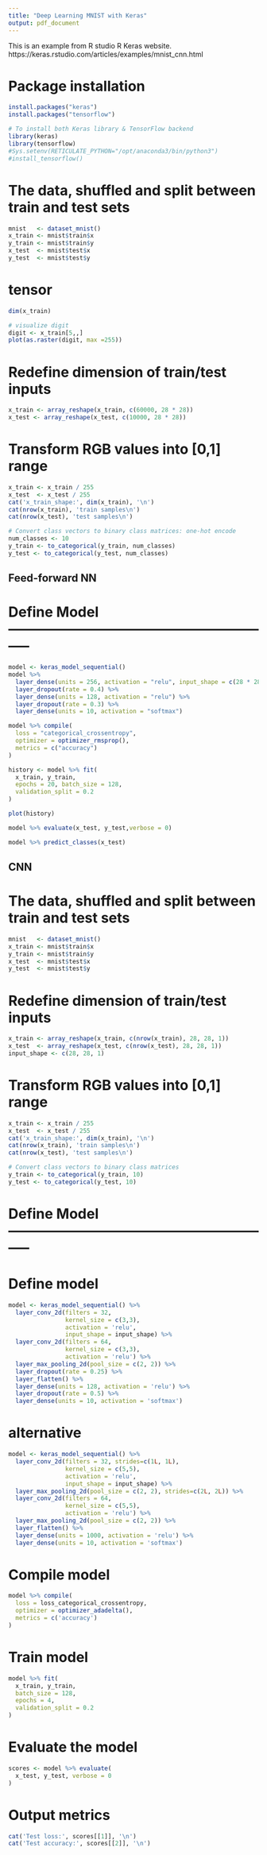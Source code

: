 ```yaml
---
title: "Deep Learning MNIST with Keras"
output: pdf_document
---
```


This is an example from R studio R Keras website.
https://keras.rstudio.com/articles/examples/mnist_cnn.html

# Package installation
```r
install.packages("keras")
install.packages("tensorflow")

# To install both Keras library & TensorFlow backend
library(keras)
library(tensorflow)
#Sys.setenv(RETICULATE_PYTHON="/opt/anaconda3/bin/python3")
#install_tensorflow()
```


# The data, shuffled and split between train and test sets
```r
mnist   <- dataset_mnist()
x_train <- mnist$train$x
y_train <- mnist$train$y
x_test  <- mnist$test$x
y_test  <- mnist$test$y
```

# tensor
```r
dim(x_train)

# visualize digit
digit <- x_train[5,,]
plot(as.raster(digit, max =255))
```

# Redefine  dimension of train/test inputs
```r
x_train <- array_reshape(x_train, c(60000, 28 * 28))
x_test <- array_reshape(x_test, c(10000, 28 * 28))
```

# Transform RGB values into [0,1] range
```r
x_train <- x_train / 255
x_test  <- x_test / 255
cat('x_train_shape:', dim(x_train), '\n')
cat(nrow(x_train), 'train samples\n')
cat(nrow(x_test), 'test samples\n')
```

```r
# Convert class vectors to binary class matrices: one-hot encode
num_classes <- 10
y_train <- to_categorical(y_train, num_classes)
y_test <- to_categorical(y_test, num_classes)
```

## Feed-forward NN
# Define Model -----------------------------------------------------------

```r
model <- keras_model_sequential() 
model %>% 
  layer_dense(units = 256, activation = "relu", input_shape = c(28 * 28)) %>% 
  layer_dropout(rate = 0.4) %>% 
  layer_dense(units = 128, activation = "relu") %>%
  layer_dropout(rate = 0.3) %>%
  layer_dense(units = 10, activation = "softmax")
```

```r
model %>% compile(
  loss = "categorical_crossentropy",
  optimizer = optimizer_rmsprop(),
  metrics = c("accuracy")
)
```

```r
history <- model %>% fit(
  x_train, y_train, 
  epochs = 20, batch_size = 128, 
  validation_split = 0.2
)
```


```r
plot(history)
```



```r
model %>% evaluate(x_test, y_test,verbose = 0)

```

```r
model %>% predict_classes(x_test)

```



## CNN

# The data, shuffled and split between train and test sets
```r
mnist   <- dataset_mnist()
x_train <- mnist$train$x
y_train <- mnist$train$y
x_test  <- mnist$test$x
y_test  <- mnist$test$y
```

# Redefine  dimension of train/test inputs
```r
x_train <- array_reshape(x_train, c(nrow(x_train), 28, 28, 1))
x_test  <- array_reshape(x_test, c(nrow(x_test), 28, 28, 1))
input_shape <- c(28, 28, 1)
```

# Transform RGB values into [0,1] range
```r
x_train <- x_train / 255
x_test  <- x_test / 255
cat('x_train_shape:', dim(x_train), '\n')
cat(nrow(x_train), 'train samples\n')
cat(nrow(x_test), 'test samples\n')
```

```r
# Convert class vectors to binary class matrices
y_train <- to_categorical(y_train, 10)
y_test <- to_categorical(y_test, 10)
```

# Define Model -----------------------------------------------------------

# Define model
```r
model <- keras_model_sequential() %>%
  layer_conv_2d(filters = 32, 
                kernel_size = c(3,3), 
                activation = 'relu',
                input_shape = input_shape) %>% 
  layer_conv_2d(filters = 64, 
                kernel_size = c(3,3), 
                activation = 'relu') %>% 
  layer_max_pooling_2d(pool_size = c(2, 2)) %>% 
  layer_dropout(rate = 0.25) %>% 
  layer_flatten() %>% 
  layer_dense(units = 128, activation = 'relu') %>% 
  layer_dropout(rate = 0.5) %>% 
  layer_dense(units = 10, activation = 'softmax')
```

# alternative
```r
model <- keras_model_sequential() %>%
  layer_conv_2d(filters = 32, strides=c(1L, 1L),
                kernel_size = c(5,5), 
                activation = 'relu',
                input_shape = input_shape) %>% 
  layer_max_pooling_2d(pool_size = c(2, 2), strides=c(2L, 2L)) %>% 
  layer_conv_2d(filters = 64, 
                kernel_size = c(5,5), 
                activation = 'relu') %>% 
  layer_max_pooling_2d(pool_size = c(2, 2)) %>% 
  layer_flatten() %>% 
  layer_dense(units = 1000, activation = 'relu') %>% 
  layer_dense(units = 10, activation = 'softmax')
```
# Compile model

```r
model %>% compile(
  loss = loss_categorical_crossentropy,
  optimizer = optimizer_adadelta(),
  metrics = c('accuracy')
)
```

# Train model

```r
model %>% fit(
  x_train, y_train,
  batch_size = 128,
  epochs = 4,
  validation_split = 0.2
)
```

# Evaluate the model

```r
scores <- model %>% evaluate(
  x_test, y_test, verbose = 0
)
```

# Output metrics

```r
cat('Test loss:', scores[[1]], '\n')
cat('Test accuracy:', scores[[2]], '\n')
```
